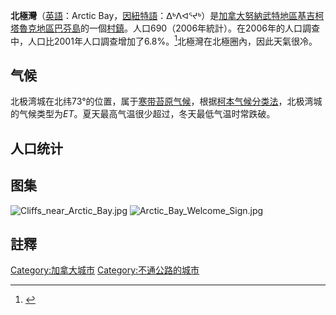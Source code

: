 {{Expand language|1=en|time=2022-02-07T03:17:08+00:00}}
{{Infobox Settlement
|name  = 北極灣<br /> ᐃᒃᐱᐊᕐᔪᒃ<br />Arctic Bay
|native_name  = Ikpiarjuk
|settlement_type  = [[村鎮|村鎮]]<!-- e.g. Town, Village, City, etc.-->
|total_type =<!-- to set a non-standard label for total area and population rows -->
|image_skyline = Arctic-bay.jpg
|image_caption = 北極灣聚落
|image_blank_emblem =
|blank_emblem_type =
|subdivision_type  = 國家
|subdivision_name  = {{flag|Canada}}
|subdivision_type1 = [[加拿大行政区划|地區]]
|subdivision_name1 = [[努納武特地區|努納武特]]
|subdivision_type2 = 地方行政區
|subdivision_name2 = [[基吉柯塔魯克地區|基吉柯塔魯克]]
|subdivision_type3 = 選舉區
|subdivision_name3 = Quttiktuq
|government_footnotes  =<ref>{{Cite web |url=http://www.nnsl.com/northern-news-services/stories/papers/dec10_08electnunavut.html |title=Hamlets elect new councils |accessdate=2009-10-12 |archive-date=2009-02-13 |archive-url=https://web.archive.org/web/20090213193638/http://www.nnsl.com/northern-news-services/stories/papers/dec10_08electnunavut.html |dead-url=no }}</ref><ref>{{Cite web |url=http://www.elections.nu.ca/apps/Elections/dspResults.aspx?election=1 |title=Election Results - 2008 General Election |accessdate=2009-10-12 |archive-date=2008-12-27 |archive-url=https://web.archive.org/web/20081227151431/http://www.elections.nu.ca/apps/Elections/dspResults.aspx?election=1 |dead-url=no }}</ref>
|government_type  = 村鎮
|leader_title  = 市長
|leader_name  = Andrew Taqtu
|leader_title1 = 資深行政官
|leader_name1  = Joeli Qamanirq
|leader_title2 = [[努納武特地方議會|省議員]]
|leader_name2  = Ron Elliott
|established_title =
|area_footnotes  =<ref name=statcan2006/>
|area_total_km2  = 247.5
|elevation_footnotes  = <ref>Elevation at airport.</ref>
|elevation_m  = 31
|population_as_of  = 2016
|population_footnotes  =<ref name=statcan2006/>
|population_total  = 868
|population_density_km2 = auto
|timezone  = [[北美東部時區|EST]]
|utc_offset = -5
|timezone_DST  = EDT
|utc_offset_DST = -4
|latd=73 |latm=02 |lats=11 |latNS=N
|longd=085 |longm=09 |longs=09 |longEW=W
|coordinates_type = region:CA-NU_type:city_scale:20000
|coordinates_display= inline,title
<!-- Area/postal codes & others -------->
|postal_code_type  = 郵政號碼
|postal_code  = X0A 0A0
|area_code = 867
|website  =
|footnotes =
}}
'''北極灣'''（[[英語|英語]]：Arctic Bay，[[因紐特語|因紐特語]]：ᐃᒃᐱᐊᕐᔪᒃ）是[[加拿大|加拿大]][[努納武特地區|努納武特地區]][[基吉柯塔魯克地區|基吉柯塔魯克地區]][[巴芬島|巴芬島]]的一個[[村鎮|村鎮]]。人口690（2006年統計）。在2006年的人口調查中，人口比2001年人口調查增加了6.8%。<ref name=statcan2006>{{Cite web|url= http://www12.statcan.ca/english/census06/data/profiles/community/Details/Page.cfm?Lang=E&Geo1=CSD&Code1=6204018&Geo2=PR&Code2=62&Data=Count&SearchText=Arctic%20Bay&SearchType=Begins&SearchPR=01&B1=All&GeoLevel=&GeoCode=6204018 |title=Arctic Bay Community Profile|author=加拿大統計局|authorlink=加拿大統計局|year=2006 census|accessdate=2008-02-28}}</ref>北極灣在北極圈內，因此天氣很冷。

== 气候 ==
北极湾城在北纬73°的位置，属于[[寒带苔原气候|寒带苔原气候]]，根据[[柯本气候分类法|柯本气候分类法]]，北极湾城的气候类型为''ET''。夏天最高气温很少超过{{convert|16|C}}，冬天最低气温时常跌破{{convert|-45|C}}。
{{Weather box
|metric first = Y
|single line = Y
|location = 北极湾城（1971-2000年平均数据）
|Jan maximum humidex = -3.0
|Feb maximum humidex = -3.3
|Mar maximum humidex = -7.1
|Apr maximum humidex = -1.4
|May maximum humidex = 6.5
|Jun maximum humidex = 14.5
|Jul maximum humidex = 18.4
|Aug maximum humidex = 15.9
|Sep maximum humidex = 9.0
|Oct maximum humidex = 1.0
|Nov maximum humidex = -6.3
|Dec maximum humidex = -5.3
|year maximum humidex = 18.4
|Jan record high C = -2.0
|Feb record high C = 2.0
|Mar record high C = -5.5
|Apr record high C = -0.5
|May record high C = 7.0
|Jun record high C = 18.5
|Jul record high C = 18.2
|Aug record high C = 15.0
|Sep record high C = 8.0
|Oct record high C = 0.5
|Nov record high C = -6.0
|Dec record high C = -4.4
|year record high C = 18.5
|Jan high C = -26.1
|Feb high C = -27.5
|Mar high C = -24.8
|Apr high C = -16.6
|May high C = -7.8
|Jun high C = 1.9
|Jul high C = 7.4
|Aug high C = 3.7
|Sep high C = -3.7
|Oct high C = -12.5
|Nov high C = -19.9
|Dec high C = -23.7
|Jan mean C = -29.2
|Feb mean C = -30.3
|Mar mean C = -27.8
|Apr mean C = -20.0
|May mean C = -10.7
|Jun mean C = -0.4
|Jul mean C = 4.9
|Aug mean C = 1.5
|Sep mean C = -5.6
|Oct mean C = -14.9
|Nov mean C = -22.7
|Dec mean C = -26.6
|Jan low C = -32.1
|Feb low C = -33.1
|Mar low C = -30.8
|Apr low C = -23.4
|May low C = -13.5
|Jun low C = -2.8
|Jul low C = 2.5
|Aug low C = -0.8
|Sep low C = -7.4
|Oct low C = -17.2
|Nov low C = -25.4
|Dec low C = -29.4
|Jan record low C = -48.5
|Feb record low C = -53.0
|Mar record low C = -47.5
|Apr record low C = -42.0
|May record low C = -28.3
|Jun record low C = -14.0
|Jul record low C = -6.0
|Aug record low C = -10.0
|Sep record low C = -19.5
|Oct record low C = -35.0
|Nov record low C = -39.4
|Dec record low C = -45.5
|year record low C = -53.0
|Jan chill = -62.9
|Feb chill = -72.3
|Mar chill = -67.0
|Apr chill = -54.8
|May chill = -39.4
|Jun chill = -24.9
|Jul chill = -12.8
|Aug chill = -21.0
|Sep chill = -30.3
|Oct chill = -50.0
|Nov chill = -53.5
|Dec chill = -60.6
|year chill = -72.3
|precipitation colour = green
|Jan precipitation mm = 7.6
|Feb precipitation mm = 3.9
|Mar precipitation mm = 6.6
|Apr precipitation mm = 9.8
|May precipitation mm = 17.2
|Jun precipitation mm = 23.5
|Jul precipitation mm = 35.3
|Aug precipitation mm = 40.9
|Sep precipitation mm = 43.5
|Oct precipitation mm = 30.9
|Nov precipitation mm = 16.0
|Dec precipitation mm = 7.3
|rain colour = green
|Jan rain mm = 0.0
|Feb rain mm = 0.0
|Mar rain mm = 0.0
|Apr rain mm = 0.0
|May rain mm = 0.0
|Jun rain mm = 7.0
|Jul rain mm = 27.5
|Aug rain mm = 22.5
|Sep rain mm = 4.4
|Oct rain mm = 0.0
|Nov rain mm = 0.0
|Dec rain mm = 0.0
|snow colour = green
|Jan snow cm = 4.4
|Feb snow cm = 3.8
|Mar snow cm = 6.4
|Apr snow cm = 9.8
|May snow cm = 16.9
|Jun snow cm = 15.7
|Jul snow cm = 7.6
|Aug snow cm = 17.3
|Sep snow cm = 36.9
|Oct snow cm = 31.2
|Nov snow cm = 15.8
|Dec snow cm = 7.3
|Jan precipitation days = 4.3
|Feb precipitation days = 4.4
|Mar precipitation days = 5.7
|Apr precipitation days = 6.1
|May precipitation days = 8.7
|Jun precipitation days = 8.5
|Jul precipitation days = 11.3
|Aug precipitation days = 12.4
|Sep precipitation days = 14.2
|Oct precipitation days = 13.1
|Nov precipitation days = 8.1
|Dec precipitation days = 5.3
|Jan rain days = 0.0
|Feb rain days = 0.0
|Mar rain days = 0.0
|Apr rain days = 0.0
|May rain days = 0.0
|Jun rain days = 2.2
|Jul rain days = 9.2
|Aug rain days = 7.8
|Sep rain days = 1.7
|Oct rain days = 0.05
|Nov rain days = 0.0
|Dec rain days = 0.0
|Jan snow days = 4.2
|Feb snow days = 4.4
|Mar snow days = 5.7
|Apr snow days = 6.1
|May snow days = 8.7
|Jun snow days = 6.9
|Jul snow days = 2.7
|Aug snow days = 5.7
|Sep snow days = 12.9
|Oct snow days = 13.1
|Nov snow days = 8.2
|Dec snow days = 5.4
|source 1 = 1971–2000 [[加拿大环境部|加拿大环境部]]<ref name="climate">[[Environment_Canada|Environment Canada]]—[http://climate.weatheroffice.gc.ca/climate_normals/results_e.html?stnID=1769&lang=e&dCode=0&province=NU&provBut=Search&month1=0&month2=12 Canadian Climate Normals 1971–2000] {{Wayback|url=http://climate.weatheroffice.gc.ca/climate_normals/results_e.html?stnID=1769&lang=e&dCode=0&province=NU&provBut=Search&month1=0&month2=12 |date=20120603144156 }}. Retrieved 22 June 2011.</ref>
|date=June 2011
}}

== 人口统计 ==
{{Historical populations
| title       = 历史人口统计<br>北极湾城
| type        = Canada
| align       = centre
| width       =
| state       =
| shading     =
| percentages =
|1976|391
|1981|375
|1986|477
|[[1991年加拿大人口普查|1991]]|543
|[[1996年加拿大人口普查|1996]]|639
|[[2001年加拿大人口普查|2001]]|646
|[[2006年加拿大人口普查|2006]]|690
|[[2011年加拿大人口普查|2011]]|823
|[[2016年加拿大人口普查|2016]]|868
|[[2021年加拿大人口普查|2021]]|
| footnote    = 
| source      = [[加拿大统计局|加拿大统计局]]<br/><ref name=1981census>{{cite web | url=https://publications.gc.ca/collections/collection_2017/statcan/CS94-905-1981.pdf | title=1981 Census of Canada: Census subdivisions in decreasing population order | publisher=[[Statistics_Canada|Statistics Canada]] | date=May 1992 | accessdate=February 1, 2021 | archive-date=2022-01-14 | archive-url=https://web.archive.org/web/20220114124130/https://publications.gc.ca/collections/collection_2017/statcan/CS94-905-1981.pdf }}</ref><ref name=1986census>{{cite web | url=https://publications.gc.ca/collections/collection_2013/statcan/rh-hc/CS92-101-1987.pdf | title=1986 Census: Population - Census Divisions and Census Subdivisions | publisher=[[Statistics_Canada|Statistics Canada]] | date=September 1987 | accessdate=February 1, 2022 | archive-date=2020-05-08 | archive-url=https://web.archive.org/web/20200508144835/http://publications.gc.ca/collections/collection_2013/statcan/rh-hc/CS92-101-1987.pdf }}</ref><ref name=1991census>{{cite web | url=https://publications.gc.ca/collections/collection_2013/statcan/rh-hc/CS93-304-1992.pdf | title=91 Census: Census Divisions and Census Subdivisions - Population and Dwelling Counts | publisher=[[Statistics_Canada|Statistics Canada]] | date=April 1992 | accessdate=February 1, 2022 | archive-date=2020-05-08 | archive-url=https://web.archive.org/web/20200508192734/http://publications.gc.ca/collections/collection_2013/statcan/rh-hc/CS93-304-1992.pdf }}</ref><ref name=1996census>{{cite web | url=https://publications.gc.ca/collections/collection_2012/statcan/rh-hc/CS93-357-1997.pdf | title=96 Census: A National Overview - Population and Dwelling Counts | publisher=[[Statistics_Canada|Statistics Canada]] | date=April 1997 | accessdate=February 1, 2022 | archive-date=2021-11-28 | archive-url=https://web.archive.org/web/20211128102145/https://publications.gc.ca/collections/collection_2012/statcan/rh-hc/CS93-357-1997.pdf }}</ref><ref name=2001census>{{cite web | url=https://www12.statcan.gc.ca/english/census01/products/standard/popdwell/Table-CSD-P.cfm?T=1&SR=1&S=1&O=A&PR=62 | title=Population and Dwelling Counts, for Canada, Provinces and Territories, and Census Subdivisions (Municipalities), 2001 and 1996 Censuses - 100% Data (Nunavut) | publisher=[[Statistics_Canada|Statistics Canada]] | date=August 15, 2012 | accessdate=February 1, 2022 | archive-date=2022-02-02 | archive-url=https://web.archive.org/web/20220202201433/https://www12.statcan.gc.ca/english/census01/products/standard/popdwell/Table-CSD-P.cfm?T=1&SR=1&S=1&O=A&PR=62 }}</ref><ref name=2006census>{{cite web | url=https://www12.statcan.gc.ca/census-recensement/2006/dp-pd/hlt/97-550/Index.cfm?TPL=P1C&Page=RETR&LANG=Eng&T=302&SR=1&S=1&O=A&RPP=9999&CMA=0&PR=62 | title=Population and dwelling counts, for Canada, provinces and territories, and census subdivisions (municipalities), 2006 and 2001 censuses - 100% data (Nunavut) | publisher=[[Statistics_Canada|Statistics Canada]] | date=August 20, 2021 | accessdate=February 1, 2022 | archive-date=2022-02-02 | archive-url=https://web.archive.org/web/20220202164127/https://www12.statcan.gc.ca/census-recensement/2006/dp-pd/hlt/97-550/Index.cfm?TPL=P1C&Page=RETR&LANG=Eng&T=302&SR=1&S=1&O=A&RPP=9999&CMA=0&PR=62 }}</ref><ref name=2011census>{{cite web | url=https://www12.statcan.gc.ca/census-recensement/2011/dp-pd/hlt-fst/pd-pl/Table-Tableau.cfm?LANG=Eng&T=302&SR=1&S=51&O=A&RPP=9999&CMA=0&PR=62 | title=Population and dwelling counts, for Canada, provinces and territories, and census subdivisions (municipalities), 2011 and 2006 censuses (Nunavut) | publisher=[[Statistics_Canada|Statistics Canada]] | date=July 25, 2021 | accessdate=February 1, 2022 | archive-date=2022-02-03 | archive-url=https://web.archive.org/web/20220203043006/https://www12.statcan.gc.ca/census-recensement/2011/dp-pd/hlt-fst/pd-pl/Table-Tableau.cfm?LANG=Eng&T=302&SR=1&S=51&O=A&RPP=9999&CMA=0&PR=62 }}</ref><ref name=2016census>{{cite web | url=https://www12.statcan.gc.ca/census-recensement/2016/dp-pd/hlt-fst/pd-pl/Table.cfm?Lang=Eng&T=302&SR=1&S=86&O=A&RPP=9999&PR=62 | title=Population and dwelling counts, for Canada, provinces and territories, and census subdivisions (municipalities), 2016 and 2011 censuses – 100% data (Nunavut) | publisher=[[Statistics_Canada|Statistics Canada]] | date=February 8, 2017 | accessdate=February 1, 2022 | archive-date=2022-02-03 | archive-url=https://web.archive.org/web/20220203053554/https://www12.statcan.gc.ca/census-recensement/2016/dp-pd/hlt-fst/pd-pl/Table.cfm?Lang=Eng&T=302&SR=1&S=86&O=A&RPP=9999&PR=62 }}</ref>
}}

== 图集 ==
[[File:Cliffs_near_Arctic_Bay.jpg|left]]
[[File:Arctic_Bay_Welcome_Sign.jpg|thumb]]
== 註釋 ==
{{reflist}}
{{努纳武特行政区划}}
{{DEFAULTSORT:Arctic Bay}}
[[Category:加拿大城市|Category:加拿大城市]]
[[Category:不通公路的城市|Category:不通公路的城市]]